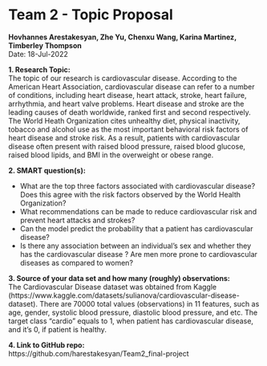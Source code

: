 # Team 2 - Topic Proposal
**Hovhannes Arestakesyan, Zhe Yu, Chenxu Wang, Karina Martinez, Timberley Thompson**  
Date: 18-Jul-2022

**1. Research Topic:**  
The topic of our research is cardiovascular disease. According to the American Heart Association, cardiovascular disease can refer to a number of conditions, including heart disease, heart attack, stroke, heart failure, arrhythmia, and heart valve problems. Heart disease and stroke are the leading causes of death worldwide, ranked first and second respectively. The World Heath Organization cites unhealthy diet, physical inactivity, tobacco and alcohol use as the most important behavioral risk factors of heart disease and stroke risk. As a result, patients with cardiovascular disease often present with raised blood pressure, raised blood glucose, raised blood lipids, and BMI in the overweight or obese range.

**2. SMART question(s):**  

* What are the top three factors associated with cardiovascular disease? Does this agree with the risk factors observed by the World Health Organization?  
* What recommendations can be made to reduce cardiovascular risk and prevent heart attacks and strokes?  
* Can the model predict the probability that a patient has cardiovascular disease?  
* Is there any association between an individual's sex and whether they has the cardiovascular disease ? Are men more prone to cardiovascular diseases as compared to women?


**3. Source of your data set and how many (roughly) observations:**  
The Cardiovascular Disease dataset was obtained from Kaggle   (https://www.kaggle.com/datasets/sulianova/cardiovascular-disease-dataset). There are 70000 total values (observations) in 11 features, such as age, gender, systolic blood pressure, diastolic blood pressure, and etc. The target class “cardio” equals to 1, when patient has cardiovascular disease, and it’s 0, if patient is healthy.

**4. Link to GitHub repo:**  
https://github.com/harestakesyan/Team2_final-project  